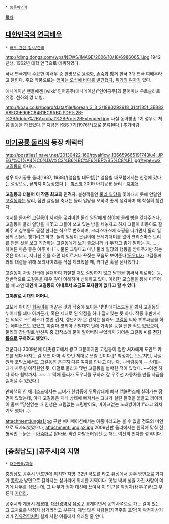  * [[동음이의어]]

[[목차]]
== [[대한민국]]의 [[연극]][[배우]] ==
 * [[배우 관련 정보/한국]]

http://dimg.donga.com/wps/NEWS/IMAGE/2006/10/18/6986065.1.jpg
1942년생, 1962년 대학 연극으로 데뷔하였다. 

국내 연극계의 주요한 여배우 중 한명으로 [[윤석화]], [[손숙]]과 함께 한국 3대 연극 여배우라고 불린다. 주요 작품으로는 [[엄마는 오십에 바다를 발견했다]], [[위기의 여자]]가 있다.

애니메이션 팬들에겐 [wiki:"인어공주(애니메이션)"인어공주]의 문어마녀 우르술라로 유명. 천하의 명 더빙.

http://kbau.co.kr/board/data/file/korean_3_3_3/1890292918_314f185f_3EB82A8EC9E90EC84B1EC9AB0.PDF%2B-%2BAdobe%2BAcrobat%2BPro%2BExtended.jpg
사실 동아방송 1기 성우로 처음 활동을 하셨었다.[* 지금은 [[한국방송공사|KBS]] 7기(1976년)으로 분류된다.]
[[추가바람]]

== [[아기공룡 둘리]]의 등장 캐릭터 ==
http://postfiles1.naver.net/20130422_160/royalflow_136659665191743lu4_JPEG/%C1%A4%C0%DA%C3%B6%BC%F6%BF%B5%C8%F1.jpg?type=w2
[[고길동]]의 아내다. 

'''성우'''
아기공룡 둘리(1987, 1988)/[얼음별 대모험][* 얼음별 대모험에서는 친정에 갔다는 설정으로, 끝까지 미등장했다.] - [[박신영]]
2009 아기공룡 둘리 - [[지미애]]

'''고길동과 더불어 이 작품 최고의 인격자'''.
불청객들인 [[둘리 일당]]을 쫓아내지 못해 안달인 [[고길동]]과는 달리, 집안 살림을 축내는 둘리 일당을 오히려 좋게 생각하며 꽤 착실히 챙긴다.

예시를 들자면 고길동이 저녁을 굶겨버린 둘리 일당에게 심야에 몰래 빵을 갖다주거나, 고길동이 둘리 일당을 내쫓고 그들이 쓰고 있는 방을 세놓자고 하자 그들이 희동이도 잘 봐주고 심부름도 곧잘 한다는 식으로 변호하며, 크리스마스에 쇼핑을 나가면서 둘리 일당의 선물도 챙기려고 하고, 둘리 일당이 옷걸이에 쓰레기더미를 얹어 크리스마스 트리를 만든 것을 보고 기겁하는 고길동에게 보기 좋으니까 놔 두자고 좋게 말하는 등.......
하여튼 마음 좋은 아주머니다. 물론 그렇다고 마냥 둘리 일당의 행동을 받아주기만 하는 것은 아니고, 지나친 짓을 하면 타이르거나 꾸짖는 모습도 보여준다([[도우너]]가 고길동씨와의 대결을 위해 쓰리사이즈를 직접 체크했을 때, 커다란 혹을 선사했다.).

고길동이 차장 진급에 실패하여 좌절할 때도 실망하지 않고 남편을 힘써서 위로하는 등, 전반적으로 고길동을 매우 깊이 이해하며 신뢰하고 있다. 이러한 모습들을 통해 미루어볼 때 과연 '''대인배 고길동의 아내로서 조금도 모자람이 없다고 할 수 있다'''.

'''그야말로 시대의 어머니'''.

고모네 아이인 [[희동이]]를 떠맡은 것과 작중에 보이는 몇몇 에피소드들을 봐서 고길동의 누이네를 꽤나 아끼든가, 혹은 제대로 된 약점을 하나 잡혀있는 듯 하다.
작중 후반에서는 의외로 스트레스가 쌓인 건지, 갱년기가 온 건지는 몰라도 [[고길동]] 씨와 부부싸움을 하는 에피소드도 있었고, 아줌마 코리아 선발대회 탓에 가족을 등질 뻔한 적도 있었으며, 둘리의 장난질로 반신욕 중 갑작스레 물이 얼어버려 부엌까지 기어온 고길동 씨를 '''[[전기톱]]으로 구하려고 했었다.''' 

더군다나 2009년에 디氏광고에서 광고 때문이지만 고길동이 엄한 처자에게 포인트 카드를 냅다 바치는 걸 보면 아마 속 한번 제대로 쓰릴 것이다.[* 박정자는 모르지만, 사실 원작 코믹스에서도 고길동은 은근히 다른 여자를 만나고 다닌다. --[[바람둥이]].-- 상대는 대개 사무실 여직원인 듯. 이걸로 둘리가 몇번 고길동을 협박한 적이 있었다. ~~이젠 하다 하다 협박까지...~~ 그 덕에 둘리가 도우너를 구하러 갈 우주선 자동차를 만들 자금을 뜯어낼 수 있었다.]

만화책의 한 에피소드에서는 그녀가 한밤중에 위독상태에 빠져 앰뷸런스에 실려가는 장면이 있었는데, 이때 고길동은 패닉 상태에 빠져서는 그녀가 실린 들것을 붙들고 꺼이꺼이 울며 "당신없는 내 인생은 크림없는 크림빵이요, 마이크없는 노래방이야!!"라고 외치기도 했다(...).

attachment:jungja1.jpg
구판 애니메이션에서는 아줌마라고는 볼 수 없을 정도의 미인으로 묘사되었었으나, 
attachment:jungja2.jpg
2009년판 둘리에서는 원작에 맞춰 전형적인 --늙은-- [[아줌마]]로 탈바꿈. 약간 까탈스러워진 듯 해도 여전히 인자한 성격이다.

== [충청남도] [공주시]의 지명 ==
 * [[대한민국/지명]]

[[충청남도]] [[공주시]] 반포면에 위치한 지명. [[32번 국도]]를 타고 [[유성]]에서 공주 방면으로 가다가 [[동학사]] 방면으로 갈라지는 삼거리에 위치한 지역이다. 옛날 박씨 성을 가진 사람이 여기에 나무를 심었는데, 그 나무가 정자 대신에 쓰여서 이 인근을 박정자(朴亭子)라고 부른다 [[카더라]].

공주시와 계룡시 [[계룡대]], [[대전광역시]] [[유성구]] 경계이면서 동학사쪽으로 가는 길이 있는 그 교차로를 박정자 삼거리라고 부른다. 제법 많은 사람들(지역주민 포함)이 박정자삼거리가 [[김유정역]]처럼 실제 사람 이름에서 유래된 줄 안다.
